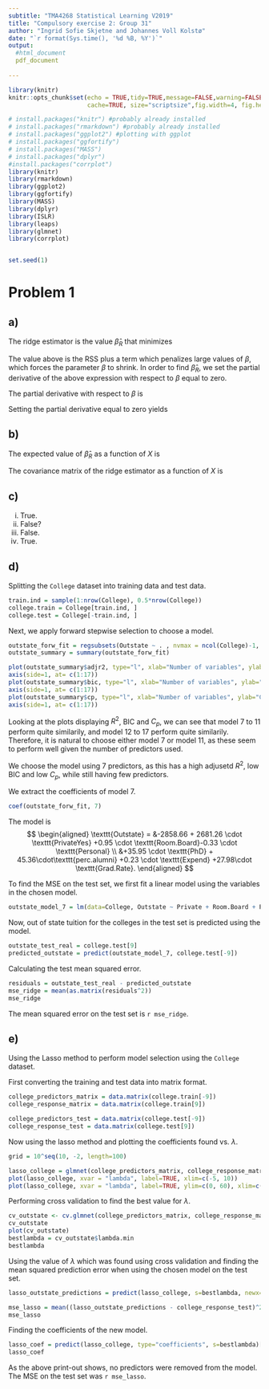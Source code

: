 ```yaml
---
subtitle: "TMA4268 Statistical Learning V2019"
title: "Compulsory exercise 2: Group 31"
author: "Ingrid Sofie Skjetne and Johannes Voll Kolstø"
date: "`r format(Sys.time(), '%d %B, %Y')`"
output: 
  #html_document
  pdf_document
   
---
```


```r
library(knitr)
knitr::opts_chunk$set(echo = TRUE,tidy=TRUE,message=FALSE,warning=FALSE,strip.white=TRUE,prompt=FALSE,
                      cache=TRUE, size="scriptsize",fig.width=4, fig.height=3)
```

```r
# install.packages("knitr") #probably already installed
# install.packages("rmarkdown") #probably already installed
# install.packages("ggplot2") #plotting with ggplot
# install.packages("ggfortify")  
# install.packages("MASS")  
# install.packages("dplyr")
#install.packages("corrplot")
library(knitr)
library(rmarkdown)
library(ggplot2)
library(ggfortify)
library(MASS)
library(dplyr)
library(ISLR)
library(leaps)
library(glmnet)
library(corrplot)


set.seed(1)
```

# Problem 1

## a)


The ridge estimator is the value $\hat{\beta}_{R}$ that minimizes  
\begin{align*}
  \text{RSS} + \lambda \sum_{j=1}^p \beta_j^2 &= (y-X\beta)^\text{T}(y-X\beta) + \lambda \beta^\text{T}\beta \\
  &= (y^\text{T} - \beta^\text{T} X^\text{T})(y-X \beta) + \lambda \beta^\text{T}\beta\\
  &= (y^\text{T} - \beta^\text{T} X^\text{T})y - (y^\text{T} - \beta^\text{T} X^\text{T}) X\beta + \lambda \beta^\text{T}\beta\\
  &= y^\text{T}y -\beta^\text{T}X^\text{T}y-y^\text{T}X\beta + \beta^\text{T}X^\text{T}X\beta +\lambda \beta^\text{T}\beta.\\
\end{align*}

The value above is the $\text{RSS}$ plus a term which penalizes large values of $\beta$, which forces the parameter $\beta$ to shrink. In order to find $\hat{\beta}_{R}$, we set the partial derivative of the above expression with respect to $\beta$ equal to zero.

The partial derivative with respect to $\beta$ is 

\begin{align*}
&\frac{\partial}{\partial \beta} \left(  (y-X\beta)^\text{T}(y-X\beta) + \lambda \beta^\text{T}\beta  \right) \\
=& \frac{\partial}{\partial \beta} \left(  y^\text{T}y -\beta^\text{T}X^\text{T}y-y^\text{T}X\beta + \beta^\text{T}X^\text{T}X\beta +\lambda \beta^\text{T}\beta  \right) \\
=& -2X^\text{T}y+2X^\text{T}X\beta +2\lambda I.
\end{align*}

Setting the partial derivative equal to zero yields
\begin{align*}
-2X^\text{T}y+2X^\text{T}X\hat{\beta}_{R} +2\lambda I \hat{\beta}_{R} &= 0\\
\implies -X^\text{T}y+X^\text{T}X\hat{\beta}_{R} +\lambda I\hat{\beta}_{R} &= 0 \\
\implies X^\text{T}X\hat{\beta}_{R} +\lambda I\hat{\beta}_{R} &= X^\text{T}y \\
\implies \hat{\beta}_{R} &= (X^\text{T}X +\lambda I)^{-1}X^\text{T}y
\end{align*}


## b)


The expected value of $\hat{\beta}_{R}$ as a function of $X$ is 
\begin{align*}
(X^\text{T}X +\lambda I)^{-1}X^\text{T}X\beta.
\end{align*}



The covariance matrix of the ridge estimator as a function of $X$ is 
\begin{align*}
&(X^\text{T}X +\lambda I)^{-1}X^\text{T} \text{Var}(Y) ((X^\text{T}X +\lambda I)^{-1}X^\text{T})^\text{T} \\
=& (X^\text{T}X +\lambda I)^{-1}X^\text{T} \sigma^2 I ((X^\text{T}X +\lambda I)^{-1}X^\text{T})^\text{T} \\
=& \sigma^2 (X^\text{T}X +\lambda I)^{-1}X^\text{T}  X((X^\text{T}X +\lambda I)^{-1})^\text{T} \\
\end{align*}


## c)


i. True.
ii. False?
iii. False.
iv. True. 


## d)

Splitting the `College` dataset into training data and test data.
```r
train.ind = sample(1:nrow(College), 0.5*nrow(College))
college.train = College[train.ind, ]
college.test = College[-train.ind, ]
```

Next, we apply forward stepwise selection to choose a model. 

```r
outstate_forw_fit = regsubsets(Outstate ~ . , nvmax = ncol(College)-1, data=College, method="forward")
outstate_summary = summary(outstate_forw_fit)
```


```r
plot(outstate_summary$adjr2, type="l", xlab="Number of variables", ylab="Adjusted R squared")
axis(side=1, at= c(1:17))
plot(outstate_summary$bic, type="l", xlab="Number of variables", ylab="BIC")
axis(side=1, at= c(1:17))
plot(outstate_summary$cp, type="l", xlab="Number of variables", ylab="Cp")
axis(side=1, at= c(1:17))
```

Looking at the plots displaying $R^2$, $\text{BIC}$ and $C_p$, we can see that model 7 to 11 perform quite similarily, and model 12 to 17 perform quite similarily. Therefore, it is natural to choose either model 7 or model 11, as these seem to perform well given the number of predictors used.

We choose the model using 7 predictors, as this has a high adjusetd $R^2$, low $\text{BIC}$ and low $C_p$, while still having few predictors. 

We extract the coefficients of model 7.
```r
coef(outstate_forw_fit, 7)
```
The model is 
$$
\begin{aligned}
\texttt{Outstate} = &-2858.66 + 2681.26 \cdot \texttt{PrivateYes} +0.95 \cdot \texttt{Room.Board}-0.33 \cdot \texttt{Personal} \\
&+35.95 \cdot \texttt{PhD} + 45.36\cdot\texttt{perc.alumni} +0.23 \cdot \texttt{Expend} +27.98\cdot \texttt{Grad.Rate}.
\end{aligned}
$$

To find the MSE on the test set, we first fit a linear model using the variables in the chosen model.

```r
outstate_model_7 = lm(data=College, Outstate ~ Private + Room.Board + Personal + PhD + perc.alumni + Expend + Grad.Rate)
```

Now, out of state tuition for the colleges in the test set is predicted using the model.

```r
outstate_test_real = college.test[9]
predicted_outstate = predict(outstate_model_7, college.test[-9])
```

Calculating the test mean squared error.

```r
residuals = outstate_test_real - predicted_outstate
mse_ridge = mean(as.matrix(residuals^2))
mse_ridge
```
The mean squared error on the test set is `r mse_ridge`. 

## e)

Using the Lasso method to perform model selection using the `College` dataset. 

First converting the training and test data into matrix format.
```r
college_predictors_matrix = data.matrix(college.train[-9])
college_response_matrix = data.matrix(college.train[9])

college_predictors_test = data.matrix(college.test[-9])
college_response_test = data.matrix(college.test[9])
```

Now using the lasso method and plotting the coefficients found vs. $\lambda$. 
```r
grid = 10^seq(10, -2, length=100)

lasso_college = glmnet(college_predictors_matrix, college_response_matrix, lambda=grid)
plot(lasso_college, xvar = "lambda", label=TRUE, xlim=c(-5, 10))
plot(lasso_college, xvar = "lambda", label=TRUE, ylim=c(0, 60), xlim=c(-5, 10))
```
Performing cross validation to find the best value for $\lambda$. 
```r
cv_outstate <- cv.glmnet(college_predictors_matrix, college_response_matrix, alpha=1, standardize=TRUE, nfolds=10)
cv_outstate
plot(cv_outstate)
bestlambda = cv_outstate$lambda.min
bestlambda
```

Using the value of $\lambda$ which was found using cross validation and finding the mean squared prediction error when using the chosen model on the test set.

```r
lasso_outstate_predictions = predict(lasso_college, s=bestlambda, newx=college_predictors_test)

mse_lasso = mean((lasso_outstate_predictions - college_response_test)^2)
mse_lasso
```
Finding the coefficients of the new model.

```r
lasso_coef = predict(lasso_college, type="coefficients", s=bestlambda)[1:18,]
lasso_coef
```
As the above print-out shows, no predictors were removed from the model. The MSE on the test set was `r mse_lasso`. 





